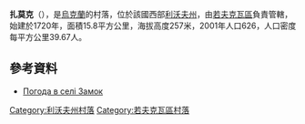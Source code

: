 {{coord|50|9|27|N|23|39|25|E|scale:100000|display=title}}

'''扎莫克'''（{{lang-uk|Замок}}），是[[烏克蘭|烏克蘭]]的村落，位於該國西部[[利沃夫州|利沃夫州]]，由[[若夫克瓦區|若夫克瓦區]]負責管轄，始建於1720年，面積15.8平方公里，海拔高度257米，2001年人口626，人口密度每平方公里39.67人。

==參考資料==
* [http://weather.in.ua/ua/l'vovskaja/8421 Погода в селі Замок] {{Wayback|url=http://weather.in.ua/ua/l'vovskaja/8421 |date=20160305193835 }}

{{DEFAULTSORT:Замок}}
[[Category:利沃夫州村落|Category:利沃夫州村落]]
[[Category:若夫克瓦區村落|Category:若夫克瓦區村落]]


{{Lviv-geo-stub}}